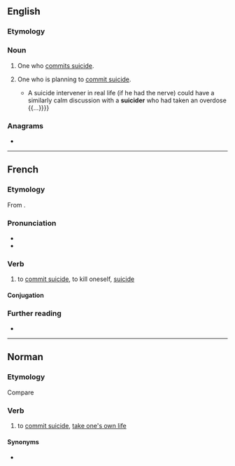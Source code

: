 ==English==

===Etymology===
{{suffix|en|suicide|er}}

===Noun===
{{en-noun}}

# {{lb|en|nonstandard}} One who [[commit suicide|commits suicide]].
# {{lb|en|medicine|social work}} One who is planning to [[commit suicide]].
#* {{quote-book|en|year=1995|author=Gavin Fairbairn|title=Contemplating suicide: the language and ethics of self-harm|page=172|passage=Most often discussion would take place during the planning stages or while the '''suicider''' is making his preparations, that is, before suicidal steps have actually been taken. {{...}} A suicide intervener in real life (if he had the nerve) could have a similarly calm discussion with a '''suicider''' who had taken an overdose {{...}}}}

===Anagrams===
* {{anagrams|en|a=cdeiirsu|ursicide}}

{{topics|en|Suicide}}

----

==French==

===Etymology===
From {{suffix|fr|suicide|er}}.

===Pronunciation===
* {{fr-IPA}}
* {{audio|fr|Fr-suicider.ogg|Audio}}

===Verb===
{{fr-verb|type=pronominal}}

# {{lb|fr|pronominal}} to [[commit suicide]], to kill oneself, [[suicide]]

====Conjugation====
{{fr-conj-auto|refl=yes}}

===Further reading===
* {{R:TLFi}}

----

==Norman==

===Etymology===
{{rfe|nrf}}
Compare {{cog|fr|suicider|se suicider}}

===Verb===
{{nrf-verb}}

# {{lb|nrf|Jersey|reflexive|sé suicider}} to [[commit suicide]], [[take one's own life]]

====Synonyms====
* {{l|nrf|mêfaithe|s'mêfaithe}}

{{topics|nrf|Death}}